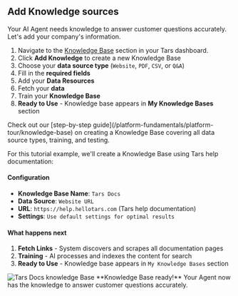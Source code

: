 ## <Icon icon="database" size="30" /> Add Knowledge sources

Your AI Agent needs knowledge to answer customer questions accurately. Let's add your company's information.

<AccordionGroup>
<Accordion title="Step 1: Navigate to Knowledge Bases" defaultOpen="true">

1. Navigate to the [Knowledge Base](https://app.hellotars.com/knowledge) section in your Tars dashboard.
2. Click **Add Knowledge** to create a new Knowledge Base
3. Choose your **data source type** (`Website`, `PDF`, `CSV`, or `Q&A`)
4. Fill in the **required fields**
5. Add your **Data Resources**
6. Fetch your **data**
7. Train your **Knowledge Base**
8. **Ready to Use** - Knowledge base appears in **My Knowledge Bases** section

<Callout icon="book"  color="#FFC107">
  Check out our [step-by-step guide](/platform-fundamentals/platform-tour/knowledge-base) on creating a Knowledge Base covering all data source types, training, and testing.
</Callout>

</Accordion>
<Accordion title="Step 2: Create Tars Docs Knowledge Base">

For this tutorial example, we'll create a Knowledge Base using Tars help documentation:

#### Configuration
- **Knowledge Base Name**: `Tars Docs`
- **Data Source**: `Website URL`
- **URL**: `https://help.hellotars.com` (Tars help documentation)
- **Settings**: `Use default settings for optimal results`

#### What happens next
1. **Fetch Links** - System discovers and scrapes all documentation pages
2. **Training** - AI processes and indexes the content for search
3. **Ready to Use** - Knowledge base appears in `My Knowledge Bases` section

<Frame>
  <img src="/images/quickstart/make/added-knowledge-base.png" alt="Tars Docs knowledge Base" />
</Frame>
<Check>
  **Knowledge Base ready!** Your Agent now has the knowledge to answer customer questions accurately.
</Check>
</Accordion>
</AccordionGroup>
